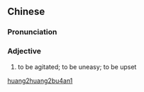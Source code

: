 ==Chinese==
{{zh-forms|type=22}}

===Pronunciation===
{{zh-pron
|m=huánghuáng 不'ān
|cat=a
}}

===Adjective===
{{zh-adj}}

# {{lb|zh|literary}} to be agitated; to be uneasy; to be upset

[[Category:Mandarin literary terms|huang2huang2bu4an1]]